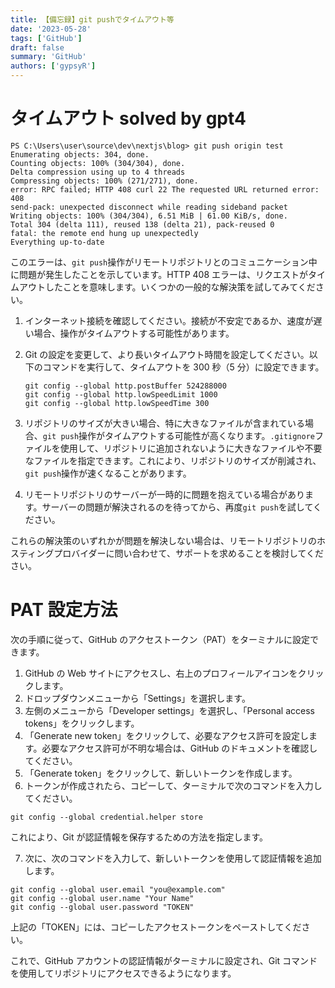 ```yaml
---
title: 【備忘録】git pushでタイムアウト等
date: '2023-05-28'
tags: ['GitHub']
draft: false
summary: 'GitHub'
authors: ['gypsyR']
---
```


# タイムアウト solved by gpt4

```
PS C:\Users\user\source\dev\nextjs\blog> git push origin test
Enumerating objects: 304, done.
Counting objects: 100% (304/304), done.
Delta compression using up to 4 threads
Compressing objects: 100% (271/271), done.
error: RPC failed; HTTP 408 curl 22 The requested URL returned error: 408
send-pack: unexpected disconnect while reading sideband packet
Writing objects: 100% (304/304), 6.51 MiB | 61.00 KiB/s, done.
Total 304 (delta 111), reused 138 (delta 21), pack-reused 0
fatal: the remote end hung up unexpectedly
Everything up-to-date
```

このエラーは、`git push`操作がリモートリポジトリとのコミュニケーション中に問題が発生したことを示しています。HTTP 408 エラーは、リクエストがタイムアウトしたことを意味します。いくつかの一般的な解決策を試してみてください。

1. インターネット接続を確認してください。接続が不安定であるか、速度が遅い場合、操作がタイムアウトする可能性があります。

2. Git の設定を変更して、より長いタイムアウト時間を設定してください。以下のコマンドを実行して、タイムアウトを 300 秒（5 分）に設定できます。

   ```
   git config --global http.postBuffer 524288000
   git config --global http.lowSpeedLimit 1000
   git config --global http.lowSpeedTime 300
   ```

3. リポジトリのサイズが大きい場合、特に大きなファイルが含まれている場合、`git push`操作がタイムアウトする可能性が高くなります。`.gitignore`ファイルを使用して、リポジトリに追加されないように大きなファイルや不要なファイルを指定できます。これにより、リポジトリのサイズが削減され、`git push`操作が速くなることがあります。

4. リモートリポジトリのサーバーが一時的に問題を抱えている場合があります。サーバーの問題が解決されるのを待ってから、再度`git push`を試してください。

これらの解決策のいずれかが問題を解決しない場合は、リモートリポジトリのホスティングプロバイダーに問い合わせて、サポートを求めることを検討してください。

# PAT 設定方法

次の手順に従って、GitHub のアクセストークン（PAT）をターミナルに設定できます。

1. GitHub の Web サイトにアクセスし、右上のプロフィールアイコンをクリックします。
2. ドロップダウンメニューから「Settings」を選択します。
3. 左側のメニューから「Developer settings」を選択し、「Personal access tokens」をクリックします。
4. 「Generate new token」をクリックして、必要なアクセス許可を設定します。必要なアクセス許可が不明な場合は、GitHub のドキュメントを確認してください。
5. 「Generate token」をクリックして、新しいトークンを作成します。
6. トークンが作成されたら、コピーして、ターミナルで次のコマンドを入力してください。

```
git config --global credential.helper store
```

これにより、Git が認証情報を保存するための方法を指定します。

7. 次に、次のコマンドを入力して、新しいトークンを使用して認証情報を追加します。

```
git config --global user.email "you@example.com"
git config --global user.name "Your Name"
git config --global user.password "TOKEN"
```

上記の「TOKEN」には、コピーしたアクセストークンをペーストしてください。

これで、GitHub アカウントの認証情報がターミナルに設定され、Git コマンドを使用してリポジトリにアクセスできるようになります。
